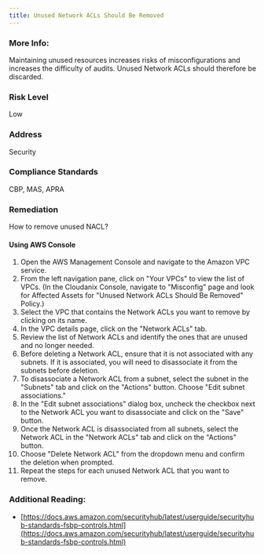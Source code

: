 ```yaml
---
title: Unused Network ACLs Should Be Removed
---
```


### More Info:

Maintaining unused resources increases risks of misconfigurations and increases the difficulty of audits. Unused Network ACLs should therefore be discarded.

### Risk Level

Low

### Address

Security

### Compliance Standards

CBP, MAS, APRA

### Remediation

How to remove unused NACL?

#### Using AWS Console

1. Open the AWS Management Console and navigate to the Amazon VPC service.
2. From the left navigation pane, click on "Your VPCs" to view the list of VPCs.
    (In the Cloudanix Console, navigate to "Misconfig" page and look for Affected Assets for "Unused Network ACLs Should Be Removed" Policy.)
3. Select the VPC that contains the Network ACLs you want to remove by clicking on its name.
4. In the VPC details page, click on the "Network ACLs" tab.
5. Review the list of Network ACLs and identify the ones that are unused and no longer needed.
6. Before deleting a Network ACL, ensure that it is not associated with any subnets. If it is associated, you will need to disassociate it from the subnets before deletion.
7. To disassociate a Network ACL from a subnet, select the subnet in the "Subnets" tab and click on the "Actions" button. Choose "Edit subnet associations."
8. In the "Edit subnet associations" dialog box, uncheck the checkbox next to the Network ACL you want to disassociate and click on the "Save" button.
9. Once the Network ACL is disassociated from all subnets, select the Network ACL in the "Network ACLs" tab and click on the "Actions" button.
10. Choose "Delete Network ACL" from the dropdown menu and confirm the deletion when prompted.
11. Repeat the steps for each unused Network ACL that you want to remove.

### Additional Reading:

- [https://docs.aws.amazon.com/securityhub/latest/userguide/securityhub-standards-fsbp-controls.html](https://docs.aws.amazon.com/securityhub/latest/userguide/securityhub-standards-fsbp-controls.html)
